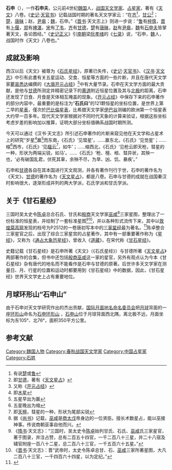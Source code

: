 {{distinguish|砷}}
{{先秦人物信息框
|名称=石申
|图像=
|图说=
|别称=石申夫、石申甫、石申父

|姓=
|氏=
|名=
|字=
|別名=
|别字=
|谥號=
|时代=[[战国时代|战国时代]]
|国家= [[魏国_(战国)|魏国]]
|身份= [[天文学家|天文学家]]、[[占星家|占星家]]

|官位=
|爵位=
|出生日期=前4世纪
|出生地点=[[魏国_(战国)|魏国]]
|逝世日期=前4世纪

|逝世地点=[[魏国_(战国)|魏国]]

|在位年代=
|父=
|母=
|正妻=
|妾=
|夫=
|子女=
|太子=
|都城=
|居所=
|墓葬=
|著作=《[[石氏星經|天文]]》八卷
}}
'''石申'''（{{bd|？||？||catIdx=S石}}），一作'''石申夫'''，公元前4世纪[[魏国_(战国)|魏国]]人，[[战国|战国]][[天文学家|天文学家]]、[[占星家|占星家]]，著有《[[石氏星經|天文]]》八卷。《[[史记|史记]]·[[天官书|天官书]]》记载战国时期的著名天文学家云：“在[[齐国|齐]]<ref>有说[[楚国|楚]]或[[鲁国|鲁]]</ref>，[[甘德_(天文学家)|甘公]]<ref>即[[甘德_(天文学家)|甘德]]，著有《[[天文星占|天文星占]]》</ref>；[[楚国|楚]]，[[唐昧|唐昧]]；赵，[[尹皋|尹皋]]；[[魏|魏]]，石申。”《[[晋书|晋书]]·天文志上》则进一步说：“[[鲁国|鲁]]有[[梓慎|梓慎]]，[[晋国|晋]]有[[卜偃|卜偃]]，[[郑国_(诸侯国)|郑]]有[[裨湛|裨湛]]，[[宋国|宋]]有[[子韦|了韦]]，[[齐国|齐]]有[[甘德_(天文学家)|甘德]]，[[楚国|楚]]有[[唐昧|唐昧]]，[[赵国|赵]]有[[尹皋|尹皋]]，[[魏|魏]]有[[石申夫|石申夫]]皆掌著天文，各论图经。”《[[史记正义|史记正义]]》引[[南朝|南朝]]梁[[阮孝绪|阮孝绪]]的《[[七錄_(目錄學)|七录]]》说，“石申，[[魏|魏]]人，战国时作《天文》八卷也。”

==成就及影响==

西汉以后《天文》被尊为《[[石氏星经|石氏星经]]》，原著已失传，《[[史记|史记]]·[[天官书|天官书]]》、《[[汉书|汉书]]·[[天文志|天文志]]》中引有此書有关五星运动、交食、恒星等方面的一些片断，并且在唐代天文学家[[瞿昙悉达|瞿昙悉达]]编撰的《[[开元占经|大唐开元占经]]》<ref>又称《[[开元占经|开元占经]]》</ref>中有大量节录。石申在天文学方面的最大贡献，是他与[[甘德_(天文学家)|甘德]]所测定并精密记录下的[[黄道|黄道]]附近恒星位置及其与[[北极|北极]]的距离，石申还发现了日食、月食是天体相互掩盖的现象。《[[开元占经|开元占经]]》中保存下来的石申著作的部分内容中，最重要的是标注为“'''石氏曰'''”的121颗恒星的坐标位置，是世界上第二早的[[星表|星表]]，僅次於[[巴比倫星表|巴比倫星表]]，比希腊天文学家[[伊巴谷|伊巴谷]]测编的欧洲第一个恒星表大约早一百多年。现代天文学家根据对不同时代天象的计算来验证，根据这些坐标考虑岁差的影响加以推算，证明大部分坐标值确系战国时期所测。

今天可以通过《汉书·天文志》所引述石申著作的片断来窥见他在天文学和占星术上的研究“岁星<ref>即[[木星|木星]]</ref>赢<ref>五星早出为赢</ref>而东南，《石氏》‘见彗星’，……赢东北，《石氏》‘见觉星’；……缩<ref>五星晚出为缩</ref>西市，《石氏》‘见[[檀云|檀云]]<ref>即[[天檀|天檀]]，彗星的一种，形状为尾部尖锐</ref>，如牛’；……缩西北，《石氏》‘见枪云即天枪，彗星的一种，形状为两端尖锐，如马’。……《石氏》‘枪、檀、棓、彗异状，其殃一也，‘必有破国乱君，伏死其辜，余殃不尽，为旱、凶、饥、暴疾’。”

石申和[[甘德_(天文学家)|甘德]]各自在其本国进行天文观测，并各有著作刊行于世，石申的著作名为《天文》，[[甘德_(天文学家)|甘德]]的著作名为《[[天文星占|天文星占]]》，都是八卷。石申与甘德的成就在战国秦汉时影响很大，逐渐形成并列的两大学派，石氏学派和甘氏学派。

==关于《甘石星经》==

三国时吴太史令[[陈卓_(三国)|陈卓]]总合石氏、甘氏和[[殷商|殷商]]天文学家[[巫咸|巫咸]]<ref>据《[[尚书_(书)|尚书]]》记载，[[巫咸|巫咸]]是[[商朝|商]][[太戊|太戊]]帝身边的一位贤臣。擅长术数星占，能以巫接神事。传说商朝巫事自他而兴。</ref>三家星图，整理出了一份标准的恒星表，并绘制了一套标准星图<ref>《[[隋书|隋书]]·天文志》：“三国时，吴太史令[[陈卓_(三国)|陈卓]]始列甘氏、石氏、[[巫咸|巫咸]]氏三家星官，著于图录，并注占赞，总有二百五十四官，一千二百八十三星，并二十八宿及辅官附座一百八十二星，总二百八十三官，一千五百六十五星。”</ref><ref>《[[晋书|晋书]]·天文志》：晋“武帝时，太史令陈卓总甘、石、[[巫咸|巫咸]]三家所著星图，大凡二百八十三官，一千四百六十四星，以为定纪。”</ref>，并以各种形式流传下来，其中以[[敦煌|敦煌]][[莫高窟|莫高窟]]发现的档号为P2512的一卷唐初写本中的[[三家星经|三家星经]]最为著名。<ref>{{Cite web |url=http://dinghaibin.blog.sohu.com/41146817.html |title=丁海斌、黄鹤楠：《三国两晋南北朝时期的科技档案和科技档案工作》 |access-date=2009-12-21 |archive-date=2020-12-06 |archive-url=https://web.archive.org/web/20201206015059/http://dinghaibin.blog.sohu.com/41146817.html |dead-url=no }}</ref>陈卓整合三家星官之后，出现了综合三家星宫的占星著作，其中有一部重要著作称为《[[星经|星经]]》，又称为《[[通占大象历星经|通占大象历星经]]》，曾收入《[[道藏|道藏]]》，在宋代称《[[甘石星经|甘石星经]]》。

史籍记载《甘石星经》是石申所著《天文》（《石氏星经》）与甘德所著《[[天文星占|天文星占]]》两部著作的合集，但书中还包括[[殷商|殷商]][[巫咸|巫咸]]这一家的星官，另外有观点认为今本《甘石星经》杂有唐代的地名而不能看作是石申与甘德的原著。后世许多天文学家在测量日、月、行星的位置和运动时都要用到《甘石星经》中的数据，因此，《甘石星经》世界天文学史上占有重要地位。

==月球环形山“石申山”==
{{main|石申环形山}}
由于石申对天文学研究作出的杰出贡献，[[国际月面地名命名委员会|国际月面地名命名委员会]]把[[月球|月球]]背面的一座[[环形山|环形山]]命名为[[石申环形山|石申环形山]] {{coord|76|N|104.1|E|globe:moon|name=石申环形山}}，[[石申山|石申山]]位于月球背面西北隅，离北极不远，月面坐标为东105°、北76°，面积350平方公里。

==参考文献==
<div class="references-small">
<references></references>
</div>

{{DEFAULTSORT:S}}
[[Category:魏国人物|Category:魏国人物]]
[[Category:春秋战国天文学家|Category:春秋战国天文学家]]
[[Category:中国占星家|Category:中国占星家]]
[[Category:石姓|Category:石姓]]